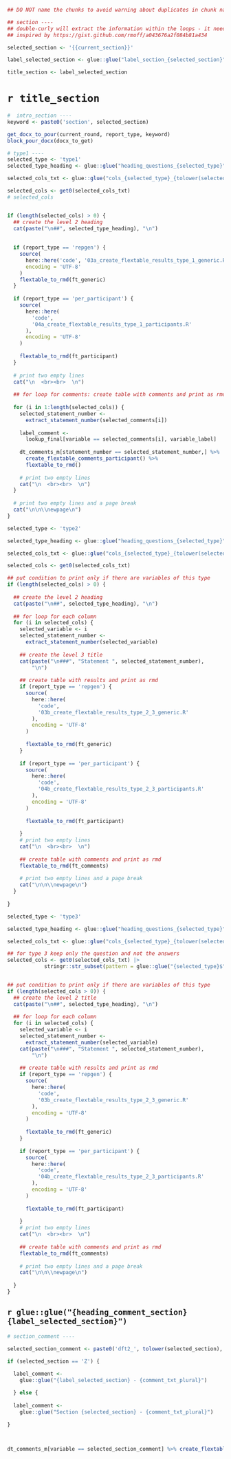 \newpage


```r

## DO NOT name the chunks to avoid warning about duplicates in chunk names during the loop

## section ----
## double-curly will extract the information within the loops - it needs the single quotes around it
## inspired by https://gist.github.com/rmoff/a043676a2f084b81a434

selected_section <- '{{current_section}}'

label_selected_section <- glue::glue("label_section_{selected_section}") |> get()

title_section <- label_selected_section
```

# `r title_section`


```r
#  intro_section ----
keyword <- paste0('section', selected_section)

get_docx_to_pour(current_round, report_type, keyword)
block_pour_docx(docx_to_get)

```


```r
# type1 ----
selected_type <- 'type1'
selected_type_heading <- glue::glue("heading_questions_{selected_type}") |> get()

selected_cols_txt <- glue::glue("cols_{selected_type}_{tolower(selected_section)}")

selected_cols <- get0(selected_cols_txt)
# selected_cols


if (length(selected_cols) > 0) {
  ## create the level 2 heading
  cat(paste("\n##", selected_type_heading), "\n")
  
  
  if (report_type == 'repgen') {
    source(
      here::here('code', '03a_create_flextable_results_type_1_generic.R'),
      encoding = 'UTF-8'
    )
    flextable_to_rmd(ft_generic)
  }
  
  if (report_type == 'per_participant') {
    source(
      here::here(
        'code',
        '04a_create_flextable_results_type_1_participants.R'
      ),
      encoding = 'UTF-8'
    )
    
    flextable_to_rmd(ft_participant)
  }
  
  # print two empty lines
  cat("\n  <br><br>  \n")
  
  ## for loop for comments: create table with comments and print as rmd
  
  for (i in 1:length(selected_cols)) {
    selected_statement_number <-
      extract_statement_number(selected_comments[i])
    
    label_comment <-
      lookup_final[variable == selected_comments[i], variable_label]
    
    dt_comments_m[statement_number == selected_statement_number,] %>%
      create_flextable_comments_participant() %>%
      flextable_to_rmd()
    
    # print two empty lines
    cat("\n  <br><br>  \n")
  }
  
  # print two empty lines and a page break
  cat("\n\n\\newpage\n")
}

```



  
```r

selected_type <- 'type2'

selected_type_heading <- glue::glue("heading_questions_{selected_type}") |> get()

selected_cols_txt <- glue::glue("cols_{selected_type}_{tolower(selected_section)}")

selected_cols <- get0(selected_cols_txt)

## put condition to print only if there are variables of this type 
if (length(selected_cols) > 0) {
  
  ## create the level 2 heading
  cat(paste("\n##", selected_type_heading), "\n")
  
  ## for loop for each column
  for (i in selected_cols) {
    selected_variable <- i
    selected_statement_number <-
      extract_statement_number(selected_variable)
    
    ## create the level 3 title
    cat(paste("\n###", "Statement ", selected_statement_number),
        "\n")
    
    ## create table with results and print as rmd
    if (report_type == 'repgen') {
      source(
        here::here(
          'code',
          '03b_create_flextable_results_type_2_3_generic.R'
        ),
        encoding = 'UTF-8'
      )
      
      flextable_to_rmd(ft_generic)
    }
    
    if (report_type == 'per_participant') {
      source(
        here::here(
          'code',
          '04b_create_flextable_results_type_2_3_participants.R'
        ),
        encoding = 'UTF-8'
      )
      
      flextable_to_rmd(ft_participant)
      
    }
    # print two empty lines
    cat("\n  <br><br>  \n")
    
    ## create table with comments and print as rmd
    flextable_to_rmd(ft_comments)
    
    # print two empty lines and a page break
    cat("\n\n\\newpage\n")
  }
  
}
```


```r
selected_type <- 'type3'

selected_type_heading <- glue::glue("heading_questions_{selected_type}") |> get()

selected_cols_txt <- glue::glue("cols_{selected_type}_{tolower(selected_section)}")

## for type 3 keep only the question and not the answers
selected_cols <- get0(selected_cols_txt) |> 
            stringr::str_subset(pattern = glue::glue("{selected_type}$"))


## put condition to print only if there are variables of this type 
if (length(selected_cols > 0)) {
  ## create the level 2 title
  cat(paste("\n##", selected_type_heading), "\n")
  
  ## for loop for each column
  for (i in selected_cols) {
    selected_variable <- i
    selected_statement_number <-
      extract_statement_number(selected_variable)
    cat(paste("\n###", "Statement ", selected_statement_number),
        "\n")
    
    ## create table with results and print as rmd
    if (report_type == 'repgen') {
      source(
        here::here(
          'code',
          '03b_create_flextable_results_type_2_3_generic.R'
        ),
        encoding = 'UTF-8'
      )
      
      flextable_to_rmd(ft_generic)
    }
    
    if (report_type == 'per_participant') {
      source(
        here::here(
          'code',
          '04b_create_flextable_results_type_2_3_participants.R'
        ),
        encoding = 'UTF-8'
      )
      
      flextable_to_rmd(ft_participant)
      
    }
    # print two empty lines
    cat("\n  <br><br>  \n")
    
    ## create table with comments and print as rmd
    flextable_to_rmd(ft_comments)
    
    # print two empty lines and a page break
    cat("\n\n\\newpage\n")
    
  }
}
```



## `r glue::glue("{heading_comment_section} {label_selected_section}")`

```r
# section_comment ----

selected_section_comment <- paste0('dft2_', tolower(selected_section), '_comment')

if (selected_section == 'Z') {
  
  label_comment <-
    glue::glue("{label_selected_section} - {comment_txt_plural}")

  } else {
    
  label_comment <-
    glue::glue("Section {selected_section} - {comment_txt_plural}")
  
}



dt_comments_m[variable == selected_section_comment] %>% create_flextable_comments_participant()

```

